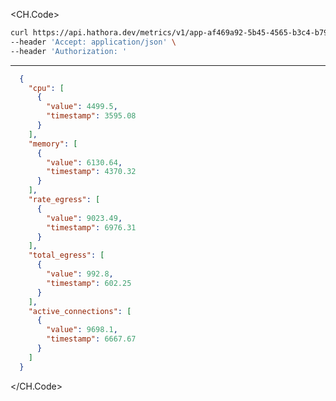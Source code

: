 
<CH.Code>
```bash Example Request
curl https://api.hathora.dev/metrics/v1/app-af469a92-5b45-4565-b3c4-b79878de67d2/process/cbfcddd2-0006-43ae-996c-995fff7bed2e?end=9437.49&metrics=null&metrics=null&start=9025.99&step=681820 \
--header 'Accept: application/json' \
--header 'Authorization: '
```
---

```json Example Response
  {
    "cpu": [
      {
        "value": 4499.5,
        "timestamp": 3595.08
      }
    ],
    "memory": [
      {
        "value": 6130.64,
        "timestamp": 4370.32
      }
    ],
    "rate_egress": [
      {
        "value": 9023.49,
        "timestamp": 6976.31
      }
    ],
    "total_egress": [
      {
        "value": 992.8,
        "timestamp": 602.25
      }
    ],
    "active_connections": [
      {
        "value": 9698.1,
        "timestamp": 6667.67
      }
    ]
  }
```
</CH.Code>
